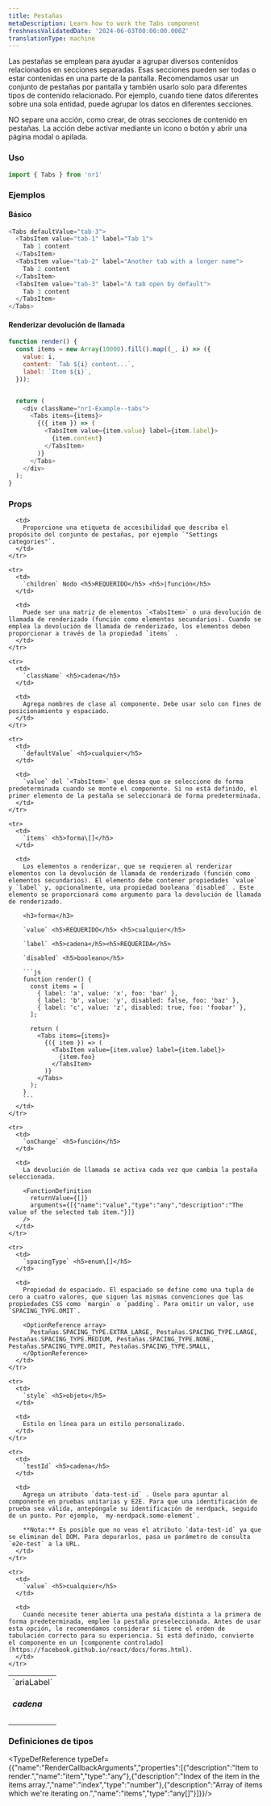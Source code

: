 ```yaml
---
title: Pestañas
metaDescription: Learn how to work the Tabs component
freshnessValidatedDate: '2024-06-03T00:00:00.000Z'
translationType: machine
---
```


Las pestañas se emplean para ayudar a agrupar diversos contenidos relacionados en secciones separadas. Esas secciones pueden ser todas o estar contenidas en una parte de la pantalla. Recomendamos usar un conjunto de pestañas por pantalla y también usarlo solo para diferentes tipos de contenido relacionado. Por ejemplo, cuando tiene datos diferentes sobre una sola entidad, puede agrupar los datos en diferentes secciones.

NO separe una acción, como crear, de otras secciones de contenido en pestañas. La acción debe activar mediante un icono o botón y abrir una página modal o apilada.

### Uso

```js
import { Tabs } from 'nr1'
```

### Ejemplos

#### Básico

```js
<Tabs defaultValue="tab-3">
  <TabsItem value="tab-1" label="Tab 1">
    Tab 1 content
  </TabsItem>
  <TabsItem value="tab-2" label="Another tab with a longer name">
    Tab 2 content
  </TabsItem>
  <TabsItem value="tab-3" label="A tab open by default">
    Tab 3 content
  </TabsItem>
</Tabs>
```

#### Renderizar devolución de llamada

```js
function render() {
  const items = new Array(10000).fill().map((_, i) => ({
    value: i,
    content: `Tab ${i} content...`,
    label: `Item ${i}`,
  }));


  return (
    <div className="nr1-Example--tabs">
      <Tabs items={items}>
        {({ item }) => (
          <TabsItem value={item.value} label={item.label}>
            {item.content}
          </TabsItem>
        )}
      </Tabs>
    </div>
  );
}
```

### Props

<table>
  <tbody>
    <tr>
      <td>
        `ariaLabel` <h5>cadena</h5>
      </td>

      <td>
        Proporcione una etiqueta de accesibilidad que describa el propósito del conjunto de pestañas, por ejemplo `"Settings categories"`.
      </td>
    </tr>

    <tr>
      <td>
        `children` Nodo <h5>REQUERIDO</h5> <h5>|función</h5>
      </td>

      <td>
        Puede ser una matriz de elementos `<TabsItem>` o una devolución de llamada de renderizado (función como elementos secundarios). Cuando se emplea la devolución de llamada de renderizado, los elementos deben proporcionar a través de la propiedad `items` .
      </td>
    </tr>

    <tr>
      <td>
        `className` <h5>cadena</h5>
      </td>

      <td>
        Agrega nombres de clase al componente. Debe usar solo con fines de posicionamiento y espaciado.
      </td>
    </tr>

    <tr>
      <td>
        `defaultValue` <h5>cualquier</h5>
      </td>

      <td>
        `value` del `<TabsItem>` que desea que se seleccione de forma predeterminada cuando se monte el componente. Si no está definido, el primer elemento de la pestaña se seleccionará de forma predeterminada.
      </td>
    </tr>

    <tr>
      <td>
        `items` <h5>forma\[]</h5>
      </td>

      <td>
        Los elementos a renderizar, que se requieren al renderizar elementos con la devolución de llamada de renderizado (función como elementos secundarios). El elemento debe contener propiedades `value` y `label` y, opcionalmente, una propiedad booleana `disabled` . Este elemento se proporcionará como argumento para la devolución de llamada de renderizado.

        <h3>forma</h3>

        `value` <h5>REQUERIDO</h5> <h5>cualquier</h5>

        `label` <h5>cadena</h5><h5>REQUERIDA</h5>

        `disabled` <h5>booleano</h5>

        ```js
        function render() {
          const items = [
            { label: 'a', value: 'x', foo: 'bar' },
            { label: 'b', value: 'y', disabled: false, foo: 'baz' },
            { label: 'c', value: 'z', disabled: true, foo: 'foobar' },
          ];

          return (
            <Tabs items={items}>
              {({ item }) => (
                <TabsItem value={item.value} label={item.label}>
                  {item.foo}
                </TabsItem>
              )}
            </Tabs>
          );
        }
        ```
      </td>
    </tr>

    <tr>
      <td>
        `onChange` <h5>función</h5>
      </td>

      <td>
        La devolución de llamada se activa cada vez que cambia la pestaña seleccionada.

        <FunctionDefinition
          returnValue={[]}
          arguments={[{"name":"value","type":"any","description":"The value of the selected tab item."}]}
        />
      </td>
    </tr>

    <tr>
      <td>
        `spacingType` <h5>enum\[]</h5>
      </td>

      <td>
        Propiedad de espaciado. El espaciado se define como una tupla de cero a cuatro valores, que siguen las mismas convenciones que las propiedades CSS como `margin` o `padding`. Para omitir un valor, use `SPACING_TYPE.OMIT`.

        <OptionReference array>
          Pestañas.SPACING_TYPE.EXTRA_LARGE, Pestañas.SPACING_TYPE.LARGE, Pestañas.SPACING_TYPE.MEDIUM, Pestañas.SPACING_TYPE.NONE, Pestañas.SPACING_TYPE.OMIT, Pestañas.SPACING_TYPE.SMALL,
        </OptionReference>
      </td>
    </tr>

    <tr>
      <td>
        `style` <h5>objeto</h5>
      </td>

      <td>
        Estilo en línea para un estilo personalizado.
      </td>
    </tr>

    <tr>
      <td>
        `testId` <h5>cadena</h5>
      </td>

      <td>
        Agrega un atributo `data-test-id` . Úselo para apuntar al componente en pruebas unitarias y E2E. Para que una identificación de prueba sea válida, antepóngale su identificación de nerdpack, seguido de un punto. Por ejemplo, `my-nerdpack.some-element`.

        **Nota:** Es posible que no veas el atributo `data-test-id` ya que se eliminan del DOM. Para depurarlos, pasa un parámetro de consulta `e2e-test` a la URL.
      </td>
    </tr>

    <tr>
      <td>
        `value` <h5>cualquier</h5>
      </td>

      <td>
        Cuando necesite tener abierta una pestaña distinta a la primera de forma predeterminada, emplee la pestaña preseleccionada. Antes de usar esta opción, le recomendamos considerar si tiene el orden de tabulación correcto para su experiencia. Si está definido, convierte el componente en un [componente controlado](https://facebook.github.io/react/docs/forms.html).
      </td>
    </tr>
  </tbody>
</table>

### Definiciones de tipos

<TypeDefReference typeDef={{"name":"RenderCallbackArguments","properties":[{"description":"Item to render.","name":"item","type":"any"},{"description":"Index of the item in the items array.","name":"index","type":"number"},{"description":"Array of items which we're iterating on.","name":"items","type":"any[]"}]}}/>